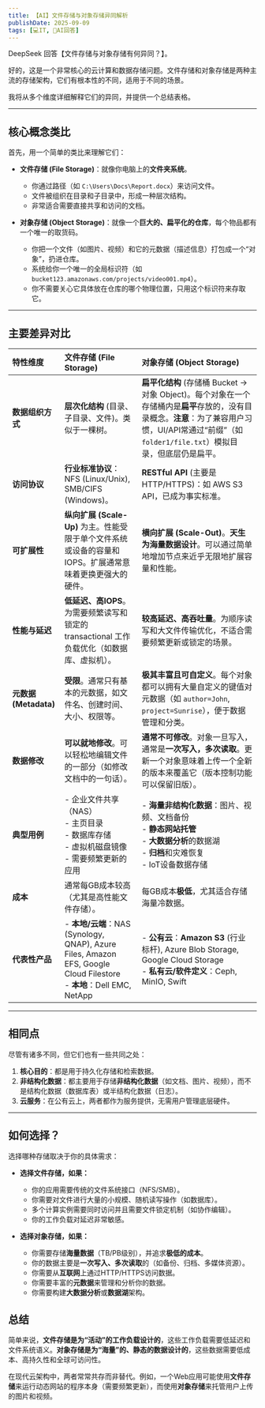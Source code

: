 ```yaml
---
title: 【AI】文件存储与对象存储异同解析
publishDate: 2025-09-09
tags: [💻IT, 🤖AI回答]
---
```



<Aside type="caution" title="🤖AI警告">DeepSeek 回答【文件存储与对象存储有何异同？】。</Aside>

好的，这是一个非常核心的云计算和数据存储问题。文件存储和对象存储是两种主流的存储架构，它们有根本性的不同，适用于不同的场景。

我将从多个维度详细解释它们的异同，并提供一个总结表格。

---

## 核心概念类比

首先，用一个简单的类比来理解它们：

*   **文件存储 (File Storage)**：就像你电脑上的**文件夹系统**。
    *   你通过路径（如 `C:\Users\Docs\Report.docx`）来访问文件。
    *   文件被组织在目录和子目录中，形成一种层次结构。
    *   非常适合需要直接共享和访问的文档。

*   **对象存储 (Object Storage)**：就像一个**巨大的、扁平化的仓库**，每个物品都有一个唯一的取货码。
    *   你把一个文件（如图片、视频）和它的元数据（描述信息）打包成一个“对象”，扔进仓库。
    *   系统给你一个唯一的全局标识符（如 `bucket123.amazonaws.com/projects/video001.mp4`）。
    *   你不需要关心它具体放在仓库的哪个物理位置，只用这个标识符来存取它。

---

## 主要差异对比

| 特性维度 | 文件存储 (File Storage) | 对象存储 (Object Storage) |
| :--- | :--- | :--- |
| **数据组织方式** | **层次化结构** (目录、子目录、文件)。类似于一棵树。 | **扁平化结构** (存储桶 Bucket → 对象 Object)。每个对象在一个存储桶内是**扁平**存放的，没有目录概念。**注意**：为了兼容用户习惯，UI/API常通过“前缀”（如 `folder1/file.txt`）模拟目录，但底层仍是扁平。 |
| **访问协议** | **行业标准协议**：NFS (Linux/Unix), SMB/CIFS (Windows)。 | **RESTful API** (主要是 HTTP/HTTPS)：如 AWS S3 API，已成为事实标准。 |
| **可扩展性** | **纵向扩展 (Scale-Up)** 为主。性能受限于单个文件系统或设备的容量和IOPS。扩展通常意味着更换更强大的硬件。 | **横向扩展 (Scale-Out)**。**天生为海量数据设计**。可以通过简单地增加节点来近乎无限地扩展容量和性能。 |
| **性能与延迟** | **低延迟、高IOPS**。为需要频繁读写和锁定的 transactional 工作负载优化（如数据库、虚拟机）。 | **较高延迟、高吞吐量**。为顺序读写和大文件传输优化，不适合需要频繁更新或锁定的场景。 |
| **元数据 (Metadata)** | **受限**。通常只有基本的元数据，如文件名、创建时间、大小、权限等。 | **极其丰富且可自定义**。每个对象都可以拥有大量自定义的键值对元数据（如 `author=John`, `project=Sunrise`），便于数据管理和分类。 |
| **数据修改** | **可以就地修改**。可以轻松地编辑文件的一部分（如修改文档中的一句话）。 | **通常不可修改**。对象一旦写入，通常是**一次写入，多次读取**。更新一个对象意味着上传一个全新的版本来覆盖它（版本控制功能可以保留旧版）。 |
| **典型用例** | - 企业文件共享（NAS）<br/>- 主页目录<br/>- 数据库存储<br/>- 虚拟机磁盘镜像<br/>- 需要频繁更新的应用 | - **海量非结构化数据**：图片、视频、文档备份<br/>- **静态网站托管**<br/>- **大数据分析**的数据湖<br/>- **归档**和灾难恢复<br/>- IoT设备数据存储 |
| **成本** | 通常每GB成本较高（尤其是高性能文件存储）。 | 每GB成本**极低**，尤其适合存储海量冷数据。 |
| **代表性产品** | - **本地/云端**：NAS (Synology, QNAP), Azure Files, Amazon EFS, Google Cloud Filestore<br/>- **本地**：Dell EMC, NetApp | - **公有云**：**Amazon S3** (行业标杆), Azure Blob Storage, Google Cloud Storage<br/>- **私有云/软件定义**：Ceph, MinIO, Swift |

---

## 相同点

尽管有诸多不同，但它们也有一些共同之处：

1.  **核心目的**：都是用于持久化存储和检索数据。
2.  **非结构化数据**：都主要用于存储**非结构化数据**（如文档、图片、视频），而不是结构化数据（数据库表）或半结构化数据（日志）。
3.  **云服务**：在公有云上，两者都作为服务提供，无需用户管理底层硬件。

---

## 如何选择？

选择哪种存储取决于你的具体需求：

*   **选择文件存储，如果：**
    *   你的应用需要传统的文件系统接口（NFS/SMB）。
    *   你需要对文件进行大量的小规模、随机读写操作（如数据库）。
    *   多个计算实例需要同时访问并且需要文件锁定机制（如协作编辑）。
    *   你的工作负载对延迟非常敏感。

*   **选择对象存储，如果：**
    *   你需要存储**海量数据**（TB/PB级别），并追求**极低的成本**。
    *   你的数据主要是**一次写入、多次读取**的（如备份、归档、多媒体资源）。
    *   你需要从**互联网**上通过HTTP/HTTPS访问数据。
    *   你需要丰富的**元数据**来管理和分析你的数据。
    *   你需要构建**大数据分析**或**数据湖**架构。

## 总结

简单来说，**文件存储是为“活动”的工作负载设计的**，这些工作负载需要低延迟和文件系统语义。**对象存储是为“海量”的、静态的数据设计的**，这些数据需要低成本、高持久性和全球可访问性。

在现代云架构中，两者常常共存而非替代。例如，一个Web应用可能使用**文件存储**来运行动态网站的程序本身（需要频繁更新），而使用**对象存储**来托管用户上传的图片和视频。
